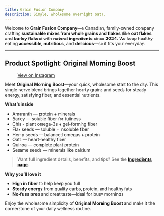 ```yaml
---
title: Grain Fusion Company
description: Simple, wholesome overnight oats.
---
```


Welcome to **Grain Fusion Company**—a Canadian, family-owned company crafting **sustainable mixes from whole grains and flakes** (like **oat flakes** and **barley flakes**) with **natural ingredients** since **2024**. We keep healthy eating **accessible**, **nutritious**, and **delicious**—so it fits your everyday.

---

## Product Spotlight: Original Morning Boost

<figure style={{margin:'1rem 0'}}>
    <blockquote
        class="instagram-media"
        data-instgrm-permalink="https://www.instagram.com/p/DCsYSYcJJD4/"
        data-instgrm-version="14"
        style="background:#fff; border:0; margin:0 auto; max-width:540px; width:100%;"
    ></blockquote>
    <script async src="https://www.instagram.com/embed.js"></script>
    <noscript>
        <a href="https://www.instagram.com/p/DCsYSYcJJD4/" target="_blank" rel="noopener">View on Instagram</a>
    </noscript>
</figure>

Meet **Original Morning Boost**—your quick, wholesome start to the day. This single-serve blend brings together hearty grains and seeds for steady energy, satisfying fiber, and essential nutrients.

**What’s inside**
- Amaranth — protein + minerals
- Barley — soluble fiber for fullness
- Chia - plant omega-3s + gel-forming fiber
- Flax seeds — soluble + insoluble fiber
- Hemp seeds — balanced omegas + protein
- Oats — heart-healthy fiber
- Quinoa — complete plant protein
- Sesame seeds — minerals like calcium

> Want full ingredient details, benefits, and tips? See the **[Ingredients page](/ingredients/list/)**.

**Why you’ll love it**
- **High in fiber** to help keep you full
- **Steady energy** from quality carbs, protein, and healthy fats
- **No-fuss prep** and great taste—ideal for busy mornings

Enjoy the wholesome simplicity of **Original Morning Boost** and make it the cornerstone of your daily wellness routine.
